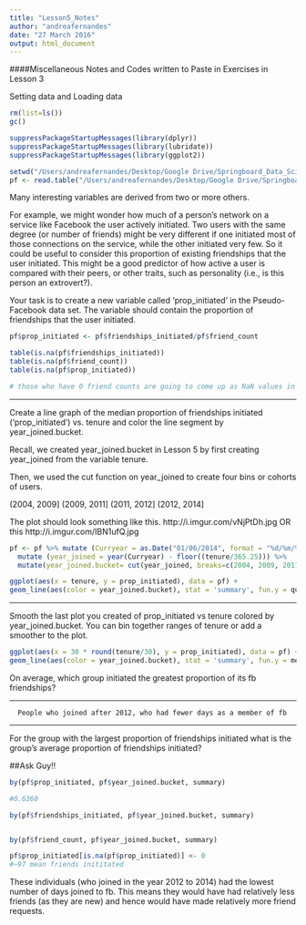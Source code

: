 ```yaml
---
title: "Lesson5_Notes"
author: "andreafernandes"
date: "27 March 2016"
output: html_document
---
```

####Miscellaneous Notes and Codes written to Paste in Exercises in Lesson 3


Setting data and Loading data
```r
rm(list=ls())
gc()

suppressPackageStartupMessages(library(dplyr))
suppressPackageStartupMessages(library(lubridate))
suppressPackageStartupMessages(library(ggplot2))

setwd("/Users/andreafernandes/Desktop/Google Drive/Springboard_Data_Science_Course_2016/DataScience/Lesson5/")
pf <- read.table("/Users/andreafernandes/Desktop/Google Drive/Springboard_Data_Science_Course_2016/DataScience/Lesson3/1_Lesson3_EDA/pseudo_facebook.tsv", sep="\t", header = TRUE)
```

Many interesting variables are derived from two or more others. 

For example, we might wonder how much of a person's network on
a service like Facebook the user actively initiated. Two users
with the same degree (or number of friends) might be very
different if one initiated most of those connections on the
service, while the other initiated very few. So it could be
useful to consider this proportion of existing friendships that
the user initiated. This might be a good predictor of how active
a user is compared with their peers, or other traits, such as
personality (i.e., is this person an extrovert?).

Your task is to create a new variable called 'prop_initiated'
in the Pseudo-Facebook data set. The variable should contain
the proportion of friendships that the user initiated.

```r
pf$prop_initiated <- pf$friendships_initiated/pf$friend_count

table(is.na(pf$friendships_initiated))
table(is.na(pf$friend_count))
table(is.na(pf$prop_initiated))

# those who have 0 friend counts are going to come up as NaN values in prop_initiated
```

*******

Create a line graph of the median proportion of friendships initiated ('prop_initiated') vs. tenure and color the line segment by year_joined.bucket.

Recall, we created year_joined.bucket in Lesson 5 by first creating year_joined from the variable tenure.

Then, we used the cut function on year_joined to create four bins or cohorts of users.

 (2004, 2009]
 (2009, 2011]
 (2011, 2012]
 (2012, 2014]

The plot should look something like this.
http://i.imgur.com/vNjPtDh.jpg OR this
http://i.imgur.com/IBN1ufQ.jpg

```r
pf <- pf %>% mutate (Curryear = as.Date("01/06/2014", format = "%d/%m/%y")-(365.25*5.998)) %>% 
  mutate (year_joined = year(Curryear) - floor((tenure/365.25))) %>% 
  mutate(year_joined.bucket= cut(year_joined, breaks=c(2004, 2009, 2011, 2012, 2014)))

ggplot(aes(x = tenure, y = prop_initiated), data = pf) +
geom_line(aes(color = year_joined.bucket), stat = 'summary', fun.y = quantile, fun.args=list(probs = 0.50))

```


******

Smooth the last plot you created of prop_initiated vs tenure colored by  year_joined.bucket. You can bin together ranges of tenure or add a smoother to the plot.

```r
ggplot(aes(x = 30 * round(tenure/30), y = prop_initiated), data = pf) +
geom_line(aes(color = year_joined.bucket), stat = 'summary', fun.y = median)
```

On average, which group initiated the greatest proportion of its fb friendships? 

******
      People who joined after 2012, who had fewer days as a member of fb
******

For the group with the largest proportion of friendships initiated what is the group's average proportion of friendships initiated?

##Ask Guy!!

```r
by(pf$prop_initiated, pf$year_joined.bucket, summary)

#0.6360 

by(pf$friendships_initiated, pf$year_joined.bucket, summary)


by(pf$friend_count, pf$year_joined.bucket, summary)

pf$prop_initiated[is.na(pf$prop_initiated)] <- 0
#~97 mean friends inititated 
```

These individuals (who joined in the year 2012 to 2014) had the lowest number of days joined to fb. This means they would have had relatively less friends (as they are new) and hence would have made relatively more friend requests. 
